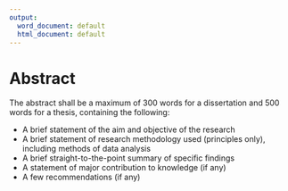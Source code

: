 ```yaml
---
output:
  word_document: default
  html_document: default
---
```

# Abstract
The abstract shall be a maximum of 300 words for a dissertation and 500 words for a thesis, containing the following:

* A brief statement of the aim and objective of the research
* A brief statement of research methodology used (principles only), including methods of data analysis
* A brief straight-to-the-point summary of specific findings
* A statement of major contribution to knowledge (if any)
* A few recommendations (if any)